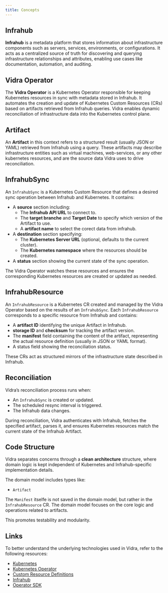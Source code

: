 ```yaml
---
title: Concepts
---
```


## Infrahub

**Infrahub** is a metadata platform that stores information about infrastructure components such as servers, services, environments, or configurations. It acts as a centralized source of truth for discovering and querying infrastructure relationships and attributes, enabling use cases like documentation, automation, and auditing.

## Vidra Operator

The **Vidra Operator** is a Kubernetes Operator responsible for keeping Kubernetes resources in sync with metadata stored in Infrahub. It automates the creation and update of Kubernetes Custom Resources (CRs) based on artifacts retrieved from Infrahub queries. Vidra enables dynamic reconciliation of infrastructure data into the Kubernetes control plane.

## Artifact

An **Artifact** in this context refers to a structured result (usually JSON or YAML) retrieved from Infrahub using a query. These artifacts may describe infrastructure entities such as virtual machines, web-services, or any other kubernetes resources, and are the source data Vidra uses to drive reconciliation.

## InfrahubSync

An `InfrahubSync` is a Kubernetes Custom Resource that defines a desired sync operation between Infrahub and Kubernetes. It contains:

- A **source** section including:
    - The **Infrahub API URL** to connect to.
    - The **target branche** and **Target Date** to specify which version of the Artifact to use.
    - A **artifact name** to select the corect data from infrahub.
- A **destination** section specifying:
    - The **Kubernetes Server URL** (optional, defaults to the current cluster).
    - The **Kubernetes namespace** where the resources should be created.
- A **status** section showing the current state of the sync operation.

The Vidra Operator watches these resources and ensures the corresponding Kubernetes resources are created or updated as needed.

## InfrahubResource

An `InfrahubResource` is a Kubernetes CR created and managed by the Vidra Operator based on the results of an `InfrahubSync`. Each `InfrahubResource` corresponds to a specific resource from Infrahub and contains:

- A **artifact ID** identifying the unique Artifact in Infrahub.
- **storage ID** and **checksum** for tracking the artifact version.
- The **manifest** field containing the content of the artifact, representing the actual resource definition (usually in JSON or YAML format).
- A status field showing the reconciliation status.

These CRs act as structured mirrors of the infrastructure state described in Infrahub.

## Reconciliation

Vidra’s reconciliation process runs when:

- An `InfrahubSync` is created or updated.
- The scheduled resync interval is triggered.
- The Infrahub data changes.

During reconciliation, Vidra authenticates with Infrahub, fetches the specified artifact, parses it, and ensures Kubernetes resources match the current state of the Infrahub Artifact.

## Code Structure

Vidra separates concerns through a **clean architecture** structure, where domain logic is kept independent of Kubernetes and Infrahub-specific implementation details. 

The domain model includes types like:

- `Artifact`

The `Manifest` itselfe is not saved in the domain model, but rather in the `InfrahubResource` CR. The domain model focuses on the core logic and operations related to artifacts. 

This promotes testability and modularity.

## Links

To better understand the underlying technologies used in Vidra, refer to the following resources:

- [Kubernetes](https://kubernetes.io/docs/concepts/overview/what-is-kubernetes/)
- [Kubernetes Operator](https://kubernetes.io/docs/concepts/extend-kubernetes/operator/)
- [Custom Resource Definitions](https://kubernetes.io/docs/concepts/extend-kubernetes/api-extension/custom-resources/)
- [Infrahub](https://docs.infrahub.dev/)  
- [Operator SDK](https://sdk.operatorframework.io/docs/)
